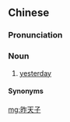 ==Chinese==
{{zh-forms|type=21}}

===Pronunciation===
{{zh-pron
|w=5zoq thi tsr,3zo thi tsr
|cat=n
}}

===Noun===
{{zh-noun}}

# {{lb|zh|Wu}} [[yesterday]]

====Synonyms====
{{zh-dial|昨天}}

{{zh-cat|Time}}

[[mg:昨天子]]
